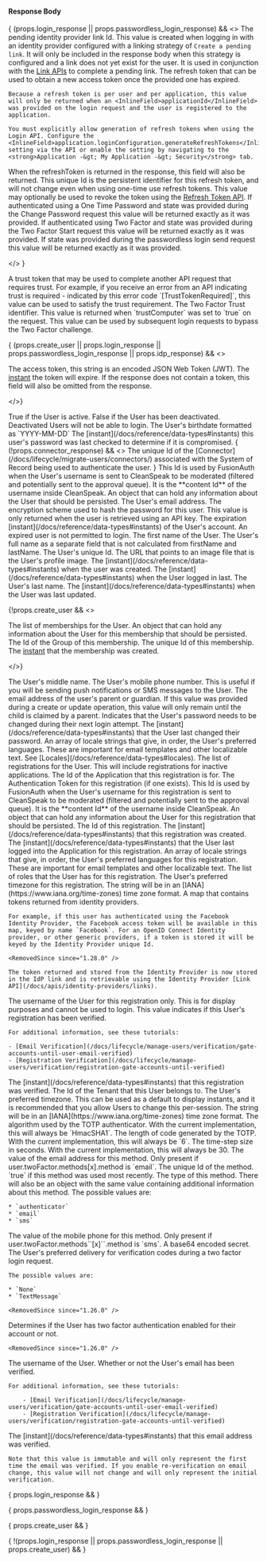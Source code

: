 
#### Response Body

<APIBlock>
  { (props.login_response || props.passwordless_login_response) && <>

  <APIField name="pendingIdPLinkId" type="String" since="1.28.0" renderif={!!props.idp_response}>
    The pending identity provider link Id. This value is created when logging in with an identity provider configured with a linking strategy of <code>Create a pending link</code>. It will only be included in the response body when this strategy is configured and a link does not yet exist for the user. It is used in conjunction with the <a href="/docs/apis/identity-providers/links">Link APIs</a> to complete a pending link.
  </APIField>

  <APIField name="refreshToken" type="String">
    The refresh token that can be used to obtain a new access token once the provided one has expired.

    Because a refresh token is per user and per application, this value will only be returned when an <InlineField>applicationId</InlineField> was provided on the login request and the user is registered to the application.

    You must explicitly allow generation of refresh tokens when using the Login API. Configure the <InlineField>application.loginConfiguration.generateRefreshTokens</InlineField> setting via the API or enable the setting by navigating to the <strong>Application -&gt; My Application -&gt; Security</strong> tab.
  </APIField>

  <APIField name="refreshTokenId" type="String" since="1.37.0">
    When the <InlineField>refreshToken</InlineField> is returned in the response, this field will also be returned. This unique Id is the persistent identifier for this refresh token, and will not change even when using one-time use refresh tokens. This value may optionally be used to revoke the token using the <a href="/docs/apis/jwt#revoke-refresh-tokens">Refresh Token API</a>.
  </APIField>
  <APIField name="state" type="Object" renderif={props.login_response && !props.two_factor_login_response}>
    If authenticated using a One Time Password and <InlineField>state</InlineField> was provided during the Change Password request this value will be returned exactly as it was provided.
  </APIField>
  <APIField name="state" type="Object" since="1.26.0" renderif={!!props.two_factor_login_response}>
    If authenticated using Two Factor and <InlineField>state</InlineField> was provided during the Two Factor Start request this value will be returned exactly as it was provided.
  </APIField>
  <APIField name="state" type="Object" renderif={!!props.passwordless_login_response}>
    If state was provided during the passwordless login send request this value will be returned exactly as it was provided.
  </APIField>

  </> }

  <APIField name="trustToken" type="String" since="1.33.0" renderif={!!props.two_factor_login_response}>
    A trust token that may be used to complete another API request that requires trust. For example, if you receive an error from an API indicating trust is required - indicated by this error code `[TrustTokenRequired]`, this value can be used to satisfy the trust requirement.
  </APIField>
  <APIField name="twoFactorTrustId" type="String" renderif={!!props.two_factor_login_response}>
    The Two Factor Trust identifier. This value is returned when `trustComputer` was set to `true` on the request. This value can be used by
    subsequent login requests to bypass the Two Factor challenge.
  </APIField>

  { (props.create_user || props.login_response || props.passwordless_login_response || props.idp_response) && <>

  <APIField name="token" type="String" since="1.16.0">
    The access token, this string is an encoded JSON Web Token (JWT).
  </APIField>
  <APIField name="tokenExpirationInstant" type="Long" since="1.33.0">
    The <a href="/docs/reference/data-types#instants">instant</a> the <InlineField>token</InlineField> will expire. If the response does not contain a <InlineField>token</InlineField>, this field will also be omitted from the response.
  </APIField>

  </>}

  <APIField name="user.active" type="Boolean">
    True if the User is active. False if the User has been deactivated. Deactivated Users will not be able to login.
  </APIField>
  <APIField name="user.birthDate" type="String">
    The User's birthdate formatted as `YYYY-MM-DD`
  </APIField>
  <APIField name="user.breachedPasswordLastCheckedInstant" type="Long">
    The [instant](/docs/reference/data-types#instants) this user's password was last checked to determine if it is compromised.
  </APIField>
  { (!props.connector_response) && <>
  <APIField name="user.connectorId" type="UUID" since="1.18.0">
    The unique Id of the [Connector](/docs/lifecycle/migrate-users/connectors/) associated with the System of Record being used to authenticate the user.
  </APIField>
  </>}
  <APIField name="user.cleanSpeakId" type="UUID">
    This Id is used by FusionAuth when the User's username is sent to CleanSpeak to be moderated (filtered and potentially sent to the approval queue). It is the **content Id** of the username inside CleanSpeak.
  </APIField>
  <APIField name="user.data" type="Object">
    An object that can hold any information about the User that should be persisted.
  </APIField>

  <UserDataEmailFieldResponse />

  <APIField name="user.email" type="String">
    The User's email address.
  </APIField>
  <APIField name="user.encryptionScheme" type="String" since="1.20.1" renderif={!!props.retrieve_user}>
    The encryption scheme used to hash the password for this user. This value is only returned when the user is retrieved using an API key.
  </APIField>
  <APIField name="user.expiry" type="Long">
    The expiration [instant](/docs/reference/data-types#instants) of the User's account. An expired user is not permitted to login.
  </APIField>
  <APIField name="user.firstName" type="String">
    The first name of the User.
  </APIField>
  <APIField name="user.fullName" type="String">
    The User's full name as a separate field that is not calculated from <InlineField>firstName</InlineField> and <InlineField>lastName</InlineField>.
  </APIField>
  <APIField name="user.id" type="UUID">
    The User's unique Id.
  </APIField>
  <APIField name="user.imageUrl" type="String">
    The URL that points to an image file that is the User's profile image.
  </APIField>
  <APIField name="user.insertInstant" type="Long">
    The [instant](/docs/reference/data-types#instants) when the user was created.
  </APIField>
  <APIField name="user.lastLoginInstant" type="Long">
    The [instant](/docs/reference/data-types#instants) when the User logged in last.
  </APIField>
  <APIField name="user.lastName" type="String">
    The User's last name.
  </APIField>
  <APIField name="user.lastUpdateInstant" type="Long">
    The [instant](/docs/reference/data-types#instants) when the User was last updated.
  </APIField>

  {!props.create_user && <>

  <APIField name="user.memberships" type="Array">
    The list of memberships for the User.
  </APIField>
  <APIField name="user.memberships[x].data" type="Object">
    An object that can hold any information about the User for this membership that should be persisted.
  </APIField>
  <APIField name="user.memberships[x].groupId" type="UUID">
    The Id of the Group of this membership.
  </APIField>
  <APIField name="user.memberships[x].id" type="UUID">
    The unique Id of this membership.
  </APIField>
  <APIField name="user.memberships[x].insertInstant" type="Long">
    The <a href="/docs/reference/data-types#instants">instant</a> that the membership was created.
  </APIField>

  </>}

  <APIField name="user.middleName" type="String">
    The User's middle name.
  </APIField>
  <APIField name="user.mobilePhone" type="String">
    The User's mobile phone number. This is useful if you will be sending push notifications or SMS messages to the User.
  </APIField>
  <APIField name="user.parentEmail" type="String" since="1.7.0">
    The email address of the user's parent or guardian. If this value was provided during a create or update operation, this value will only remain until the child is claimed by a parent.
  </APIField>
  <APIField name="user.passwordChangeRequired" type="Boolean">
    Indicates that the User's password needs to be changed during their next login attempt.
  </APIField>
  <APIField name="user.passwordLastUpdateInstant" type="Long">
    The [instant](/docs/reference/data-types#instants) that the User last changed their password.
  </APIField>
  <APIField name="user.preferredLanguages" type="Array<String>">
    An array of locale strings that give, in order, the User's preferred languages. These are important for email templates and other localizable text. See [Locales](/docs/reference/data-types#locales).
  </APIField>
  <APIField name="user.registrations" type="Array">
    The list of registrations for the User. This will include registrations for inactive applications.
  </APIField>
  <APIField name="user.registrations[x].applicationId" type="UUID">
    The Id of the Application that this registration is for.
  </APIField>
  <APIField name="user.registrations[x].authenticationToken" type="String">
    The Authentication Token for this registration (if one exists).
  </APIField>
  <APIField name="user.registrations[x].cleanSpeakId" type="UUID">
    This Id is used by FusionAuth when the User's username for this registration is sent to CleanSpeak to be moderated (filtered and potentially sent to the approval queue). It is the **content Id** of the username inside CleanSpeak.
  </APIField>
  <APIField name="user.registrations[x].data" type="Object">
    An object that can hold any information about the User for this registration that should be persisted.
  </APIField>
  <APIField name="user.registrations[x].id" type="UUID">
    The Id of this registration.
  </APIField>
  <APIField name="user.registrations[x].insertInstant" type="Long">
    The [instant](/docs/reference/data-types#instants) that this registration was created.
  </APIField>
  <APIField name="user.registrations[x].lastLoginInstant" type="Long">
    The [instant](/docs/reference/data-types#instants) that the User last logged into the Application for this registration.
  </APIField>
  <APIField name="user.registrations[x].preferredLanguages" type="Array<String>">
    An array of locale strings that give, in order, the User's preferred languages for this registration. These are important for email templates and other localizable text.
  </APIField>
  <APIField name="user.registrations[x].roles" type="Array<String>">
    The list of roles that the User has for this registration.
  </APIField>
  <APIField name="user.registrations[x].timezone" type="String">
    The User's preferred timezone for this registration. The string will be in an [IANA](https://www.iana.org/time-zones) time zone format.
  </APIField>
  <APIField name="user.registrations[x].tokens" type="Map<String,String" deprecated>
    A map that contains tokens returned from identity providers.

    For example, if this user has authenticated using the Facebook Identity Provider, the Facebook access token will be available in this map, keyed by name `Facebook`. For an OpenID Connect Identity provider, or other generic providers, if a token is stored it will be keyed by the Identity Provider unique Id.

    <RemovedSince since="1.28.0" />

    The token returned and stored from the Identity Provider is now stored in the IdP link and is retrievable using the Identity Provider [Link API](/docs/apis/identity-providers/links).
  </APIField>
  <APIField name="user.registrations[x].username" type="String">
    The username of the User for this registration only. This is for display purposes and cannot be used to login.
  </APIField>
  <APIField name="user.registrations[x].usernameStatus" type="String">
    <ModerationStatusResponse />
  </APIField>
  <APIField name="user.registrations[x].verified" type="Boolean">
    This value indicates if this User's registration has been verified.

    For additional information, see these tutorials:

    - [Email Verification](/docs/lifecycle/manage-users/verification/gate-accounts-until-user-email-verified)
    - [Registration Verification](/docs/lifecycle/manage-users/verification/registration-gate-accounts-until-verified)
  </APIField>
  <APIField name="user.registrations[x].verifiedInstant" type="Long" since="1.48.0">
    The [instant](/docs/reference/data-types#instants) that this registration was verified.
  </APIField>
  <APIField name="user.tenantId" type="UUID">
    The Id of the Tenant that this User belongs to.
  </APIField>
  <APIField name="user.timezone" type="String">
    The User's preferred timezone. This can be used as a default to display instants, and it is recommended that you allow Users to change this per-session. The string will be in an [IANA](https://www.iana.org/time-zones) time zone format.
  </APIField>
  <APIField name="user.twoFactor.methods[x].authenticator.algorithm" type="String">
    The algorithm used by the TOTP authenticator. With the current implementation, this will always be `HmacSHA1`.
  </APIField>
  <APIField name="user.twoFactor.methods[x].authenticator.codeLength" type="Integer">
    The length of code generated by the TOTP. With the current implementation, this will always be `6`.
  </APIField>
  <APIField name="user.twoFactor.methods[x].authenticator.timeStep" type="Integer">
    The time-step size in seconds. With the current implementation, this will always be 30.
  </APIField>
  <APIField name="user.twoFactor.methods[x].email" type="String">
    The value of the email address for this method. Only present if <InlineField>user.twoFactor.methods[x].method</InlineField> is `email`.
  </APIField>
  <APIField name="user.twoFactor.methods[x].id" type="String">
    The unique Id of the method.
  </APIField>
  <APIField name="user.twoFactor.methods[x].lastUsed" type="Boolean">
    `true` if this method was used most recently.
  </APIField>
  <APIField name="user.twoFactor.methods[x].method" type="String">
    The type of this method. There will also be an object with the same value containing additional information about this method.  The possible values are:

    * `authenticator`
    * `email`
    * `sms`
  </APIField>
  <APIField name="user.twoFactor.methods[x].mobilePhone" type="String">
    The value of the mobile phone for this method. Only present if <InlineField>user.twoFactor.methods``[x]``.method</InlineField> is `sms`.
  </APIField>
  <APIField name="user.twoFactor.methods[x].secret" type="String">
    A base64 encoded secret.
  </APIField>
  <APIField name="user.twoFactorDelivery" type="String" deprecated>
    The User's preferred delivery for verification codes during a two factor login request.

    The possible values are:

    * `None`
    * `TextMessage`

    <RemovedSince since="1.26.0" />
  </APIField>
  <APIField name="user.twoFactorEnabled" type="Boolean" deprecated>
    Determines if the User has two factor authentication enabled for their account or not.

    <RemovedSince since="1.26.0" />
  </APIField>
  <APIField name="user.username" type="String">
    The username of the User.
  </APIField>
  <APIField name="user.usernameStatus" type="String">
    <ModerationStatusResponse />
  </APIField>
  <APIField name="user.verified" type="Boolean">
    Whether or not the User's email has been verified.

    For additional information, see these tutorials:

        - [Email Verification](/docs/lifecycle/manage-users/verification/gate-accounts-until-user-email-verified)
        - [Registration Verification](/docs/lifecycle/manage-users/verification/registration-gate-accounts-until-verified)
  </APIField>
  <APIField name="user.verifiedInstant" type="Long" since="1.48.0">
    The [instant](/docs/reference/data-types#instants) that this email address was verified.

    Note that this value is immutable and will only represent the first time the email was verified. If you enable re-verification on email change, this value will not change and will only represent the initial verification.
  </APIField>
</APIBlock>


{ props.login_response && <JSON title="Example Response JSON" src="users/login-response.json" /> }

{ props.passwordless_login_response && <JSON title="Example Response JSON" src="users/passwordless-login-response.json" /> }

{ props.create_user && <JSON title="Example Response JSON" src="users/create-response.json" /> }

{ !(props.login_response || props.passwordless_login_response || props.create_user) && <JSON title="Example Response JSON" src="users/response.json" /> }

